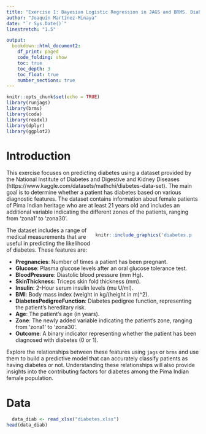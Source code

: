 ---
title: "Exercise 1: Bayesian Logistic Regression in JAGS and BRMS. Diabetes case"
author: "Joaquín Martínez-Minaya"
date: "`r Sys.Date()`"
linestretch: "1.5"

output:   
  bookdown::html_document2:
    df_print: paged
    code_folding: show
    toc: true
    toc_depth: 3
    toc_float: true
    number_sections: true
---

```{r setup, include=FALSE}
knitr::opts_chunk$set(echo = TRUE)
library(runjags)
library(brms)
library(coda)
library(readxl)
library(dplyr)
library(ggplot2)
```

# Introduction

This exercise focuses on predicting diabetes using a dataset provided by the National Institute of Diabetes and Digestive and Kidney Diseases (https://www.kaggle.com/datasets/mathchi/diabetes-data-set). The main goal is to determine whether a patient has diabetes based on various diagnostic features. The dataset contains information about female patients of Pima Indian heritage who are at least 21 years old and includes an additional variable indicating the different zones of the patients, ranging from 'zona1' to 'zona30'.

<div style="float: right; margin-right: 20px; width: 50%;">
  ```{r, echo=FALSE, out.width='100%'}
  knitr::include_graphics('diabetes.png')
  ```
</div>


The dataset includes a range of medical measurements that are useful in predicting the likelihood of diabetes. These features are:

- **Pregnancies**: Number of times a patient has been pregnant.
- **Glucose**: Plasma glucose levels after an oral glucose tolerance test.
- **BloodPressure**: Diastolic blood pressure (mm Hg).
- **SkinThickness**: Triceps skin fold thickness (mm).
- **Insulin**: 2-Hour serum insulin levels (mu U/ml).
- **BMI**: Body mass index (weight in kg/(height in m)^2).
- **DiabetesPedigreeFunction**: Diabetes pedigree function, representing the patient's hereditary risk.
- **Age**: The patient's age (in years).
- **Zone**: The newly added variable indicating the patient's zone, ranging from 'zona1' to 'zona30'.
- **Outcome**: A binary indicator representing whether the patient has been diagnosed with diabetes (0 or 1).

Explore the relationships between these features using `jags` or `brms` and use them to build a predictive model that can accurately classify patients as having diabetes or not. Understanding these relationships will also provide insights into the contributing factors for diabetes among the Pima Indian female population.


# Data

```{r}
  data_diab <- read_xlsx("diabetes.xlsx")
head(data_diab)
```




